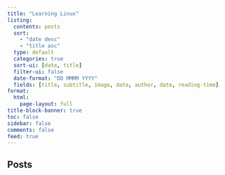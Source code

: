```yaml
---
title: "Learning Linux"
listing:
  contents: posts
  sort:
    - "date desc"
    - "title asc"
  type: default
  categories: true
  sort-ui: [date, title]
  filter-ui: false
  date-format: "DD MMMM YYYY"
  fields: [title, subtitle, image, date, author, date, reading-time]
format:
  html:
    page-layout: full  
title-block-banner: true
toc: false
sidebar: false
comments: false
feed: true
---
```


## Posts
